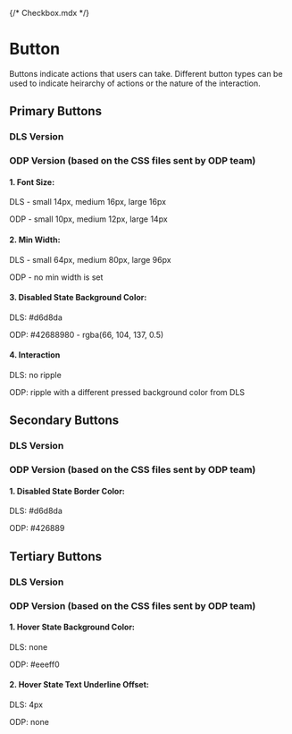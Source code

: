{/* Checkbox.mdx */}



# Button

Buttons indicate actions that users can take. Different button types can be used to indicate heirarchy of actions or the nature of the interaction.

## Primary Buttons

### DLS Version

<Canvas>
  <Story of={ButtonStories.PrimarySmall} />
  <Story of={ButtonStories.PrimaryMedium} />
  <Story of={ButtonStories.PrimaryLarge} />
  <Story of={ButtonStories.PrimaryDisable} />
</Canvas>

### ODP Version (based on the CSS files sent by ODP team)

<Canvas>
  <Story of={ButtonODPStories.PrimarySmall} />
  <Story of={ButtonODPStories.PrimaryMedium} />
  <Story of={ButtonODPStories.PrimaryLarge} />
  <Story of={ButtonODPStories.PrimaryDisable} />
</Canvas>

#### 1. Font Size:

DLS - small 14px, medium 16px, large 16px

ODP - small 10px, medium 12px, large 14px

#### 2. Min Width:

DLS - small 64px, medium 80px, large 96px

ODP - no min width is set

#### 3. Disabled State Background Color:

DLS: #d6d8da

ODP: #42688980 - rgba(66, 104, 137, 0.5)

#### 4. Interaction

DLS: no ripple

ODP: ripple with a different pressed background color from DLS

## Secondary Buttons

### DLS Version

<Canvas>
  <Story of={ButtonStories.SecondarySmall} />
  <Story of={ButtonStories.SecondaryMedium} />
  <Story of={ButtonStories.SecondaryLarge} />
  <Story of={ButtonStories.SecondaryDisable} />
</Canvas>

### ODP Version (based on the CSS files sent by ODP team)

<Canvas>
  <Story of={ButtonODPStories.SecondarySmall} />
  <Story of={ButtonODPStories.SecondaryMedium} />
  <Story of={ButtonODPStories.SecondaryLarge} />
  <Story of={ButtonODPStories.SecondaryDisable} />
</Canvas>

#### 1. Disabled State Border Color:

DLS: #d6d8da

ODP: #426889

## Tertiary Buttons

### DLS Version

<Canvas>
  <Story of={ButtonStories.TertiarySmall} />
  <Story of={ButtonStories.TertiaryMedium} />
  <Story of={ButtonStories.TertiaryLarge} />
  <Story of={ButtonStories.TertiaryDisable} />
</Canvas>

### ODP Version (based on the CSS files sent by ODP team)

<Canvas>
  <Story of={ButtonODPStories.TertiarySmall} />
  <Story of={ButtonODPStories.TertiaryMedium} />
  <Story of={ButtonODPStories.TertiaryLarge} />
  <Story of={ButtonODPStories.TertiaryDisable} />
</Canvas>

#### 1. Hover State Background Color:

DLS: none

ODP: #eeeff0

#### 2. Hover State Text Underline Offset:

DLS: 4px

ODP: none
